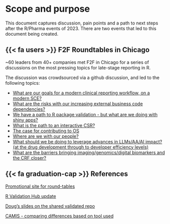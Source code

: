 # Scope and purpose {.unnumbered}

This document captures discussion, pain points and a path to next steps 
after the R/Pharma events of 2023. There are two events that led to 
this document being created.

::: {.callout-note icon=false}

## {{< fa users >}} F2F Roundtables in Chicago

~60 leaders from 40+ companies met F2F in Chicago for a series of
discussions on the most pressing topics for late-stage reporting in R. 

The discussion was crowdsourced via a github discussion, and led to the 
following topics:

- [What are our goals for a modern clinical reporting workflow, on a modern SCE?](/modern-sce.html)
- [What are the risks with our increasing external business code dependencies?](/os-dependencies.html)
- [We have a path to R package validation - but what are we doing with shiny apps?](/validate-shiny.html)
- [What is the path to an interactive CSR?](/shiny-csr.html)
- [The case for contributing to OS](/case-os.html)
- [Where are we with our people?](/change-management.html)
- [What should we be doing to leverage advances in LLMs/AA/AI impact? (at the drug development through to developer efficiency levels)](/llms.html)
- [What are the barriers bringing imaging/genomics/digital biomarkers and the CRF closer?](/multi-modal.html)

:::

::: {.callout-note icon=false}

## {{< fa graduation-cap >}} References

[Promotional site for round-tables](https://rinpharma.github.io/positconf-roundtables-2023/)

[R Validation Hub update](https://pharmar.github.io/events-rpharma2023/)

[Doug's slides on the shared validated repo](https://pharmar.github.io/events-positconf2023/#/title-slide)

[CAMIS - comparing differences based on tool used](https://psiaims.github.io/CAMIS/)

:::
